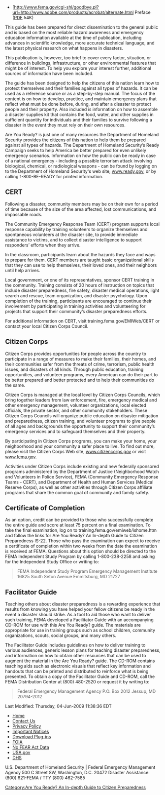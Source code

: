 {{Template:Are You Ready? An In-depth Guide to Citizen Preparedness}}
* [http://www.fema.gov/cgi-shl/goodbye.pl?url=http://www.adobe.com/products/acrobat/alternate.html  Preface ([http://www.fema.gov/pdf/areyouready/preface.pdf PDF] 54K)

This guide has been prepared for direct dissemination to the general public and is based on the most reliable hazard awareness and emergency education information available at the time of publication, including advances in scientific knowledge, more accurate technical language, and the latest physical research on what happens in disasters.



This publication is, however, too brief to cover every factor, situation, or difference in buildings, infrastructure, or other environmental features that might be of interest. To help you explore your interest further, additional sources of information have been included.



The guide has been designed to help the citizens of this nation learn how to protect themselves and their families against all types of hazards. It can be used as a reference source or as a step-by-step manual. The focus of the content is on how to develop, practice, and maintain emergency plans that reflect what must be done before, during, and after a disaster to protect people and their property. Also included is information on how to assemble a disaster supplies kit that contains the food, water, and other supplies in sufficient quantity for individuals and their families to survive following a disaster in the event they must rely on their own resources.



Are You Ready? is just one of many resources the Department of Homeland Security provides the citizens of this nation to help them be prepared against all types of hazards. The Department of Homeland Security’s Ready Campaign seeks to help America be better prepared for even unlikely emergency scenarios. Information on how the public can be ready in case of a national emergency - including a possible terrorism attack involving biological, chemical, or radiological weapons - can be found by logging on to the Department of Homeland Security's web site, [http://www.ready.gov/ www.ready.gov], or by calling 1-800-BE-READY for printed information.

== CERT ==

Following a disaster, community members may be on their own for a period of time because of the size of the area affected, lost communications, and impassable roads.



The Community Emergency Response Team (CERT) program supports local response capability by training volunteers to organize themselves and spontaneous volunteers at the disaster site, to provide immediate assistance to victims, and to collect disaster intelligence to support responders’ efforts when they arrive.



In the classroom, participants learn about the hazards they face and ways to prepare for them. CERT members are taught basic organizational skills that they can use to help themselves, their loved ones, and their neighbors until help arrives.



Local government, or one of its representatives, sponsor CERT training in the community. Training consists of 20 hours of instruction on topics that include disaster preparedness, fire safety, disaster medical operations, light search and rescue, team organization, and disaster psychology. Upon completion of the training, participants are encouraged to continue their involvement by participating in training activities and volunteering for projects that support their community’s disaster preparedness efforts.



For additional information on CERT, visit training.fema.gov/EMIWeb/CERT or contact your local Citizen Corps Council.

== Citizen Corps ==

Citizen Corps provides opportunities for people across the country to participate in a range of measures to make their families, their homes, and their communities safer from the threats of crime, terrorism, public health issues, and disasters of all kinds. Through public education, training opportunities, and volunteer programs, every American can do their part to be better prepared and better protected and to help their communities do the same.



Citizen Corps is managed at the local level by Citizen Corps Councils, which bring together leaders from law enforcement, fire, emergency medical and other emergency management, volunteer organizations, local elected officials, the private sector, and other community stakeholders. These Citizen Corps Councils will organize public education on disaster mitigation and preparedness, citizen training, and volunteer programs to give people of all ages and backgrounds the opportunity to support their community’s emergency services and to safeguard themselves and their property.



By participating in Citizen Corps programs, you can make your home, your neighborhood and your community a safer place to live. To find out more, please visit the Citizen Corps Web site, [http://www.citizencorps.gov/ www.citizencorps.gov] or visit [http://www.fema.gov/ www.fema.gov].



Activities under Citizen Corps include existing and new federally sponsored programs administered by the Department of Justice (Neighborhood Watch and Volunteers in Police Service), FEMA (Community Emergency Response Teams - CERT), and Department of Health and Human Services (Medical Reserve Corps), as well as other activities through Citizen Corps affiliate programs that share the common goal of community and family safety.

== Certificate of Completion ==

As an option, credit can be provided to those who successfully complete the entire guide and score at least 75 percent on a final examination. To take the final examination, log on to training.fema.gov/emiweb/ishome.htm and follow the links for Are You Ready? An In-depth Guide to Citizen Preparedness IS-22. Those who pass the examination can expect to receive a certificate of completion within two weeks from the date the examination is received at FEMA. Questions about this option should be directed to the FEMA Independent Study Program by calling 1-800-238-2258 and asking for the Independent Study Office or writing to:

<blockquote>FEMA Independent Study
Program Emergency
Management Institute
16825 South Seton Avenue
Emmitsburg, MD 21727</blockquote> 

==Facilitator Guide==
Teaching others about disaster preparedness is a rewarding experience that results from knowing you have helped your fellow citizens be ready in the event a disaster should strike. As a tool to aid those who want to deliver such training, FEMA developed a Facilitator Guide with an accompanying CD-ROM for use with this Are You Ready? guide. The materials are appropriate for use in training groups such as school children, community organizations, scouts, social groups, and many others.

The Facilitator Guide includes guidelines on how to deliver training to various audiences, generic lesson plans for teaching disaster preparedness, and information on how to obtain other resources that can be used to augment the material in the Are You Ready? guide. The CD-ROM contains teaching aids such as electronic visuals that reflect key information and handouts that can be printed and distributed to reinforce what is being presented. To obtain a copy of the Facilitator Guide and CD-ROM, call the FEMA Distribution Center at (800) 480-2520 or request it by writing to:

<blockquote>Federal Emergency Management Agency
P.O. Box 2012
Jessup, MD 20794-2012</blockquote>   <div>
Last Modified: Thursday, 04-Jun-2009 11:38:36 EDT

* [http://www.fema.gov/index.shtm Home]
* [http://www.fema.gov/about/contact/index.shtm Contact Us]
* [http://www.fema.gov/help/privacy.shtm Privacy Policy]
* [http://www.fema.gov/help/index.shtm Important Notices]
* [http://www.fema.gov/help/plugins.shtm Download Plug-ins]
* [http://www.fema.gov/help/foia.shtm FOIA]
* [http://www.fema.gov/oer/eeo_data_excel.shtm No FEAR Act Data]
* [http://www.usa.gov/ USA.gov]
* [http://www.dhs.gov/ DHS]

U.S. Department of Homeland Security | Federal Emergency Management Agency
500 C Street SW, Washington, D.C. 20472
Disaster Assistance: (800) 621-FEMA / TTY (800) 462-7585

[[Category:Are You Ready? An In-depth Guide to Citizen Preparedness]]